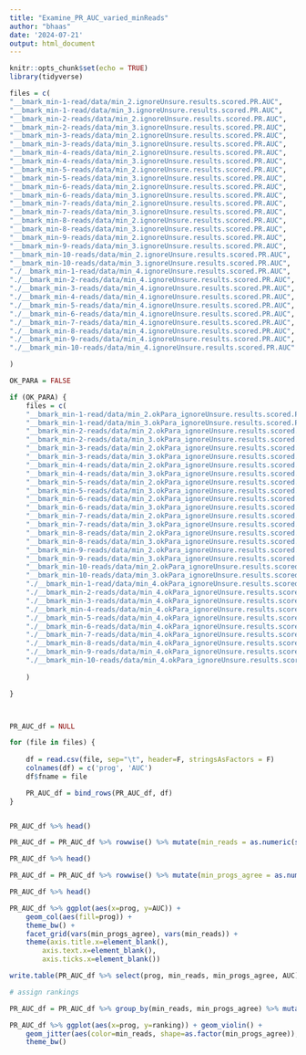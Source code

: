 ```yaml
---
title: "Examine_PR_AUC_varied_minReads"
author: "bhaas"
date: '2024-07-21'
output: html_document
---
```


```r
knitr::opts_chunk$set(echo = TRUE)
library(tidyverse)
```


```r

files = c(
"__bmark_min-1-read/data/min_2.ignoreUnsure.results.scored.PR.AUC",
"__bmark_min-1-read/data/min_3.ignoreUnsure.results.scored.PR.AUC",
"__bmark_min-2-reads/data/min_2.ignoreUnsure.results.scored.PR.AUC",
"__bmark_min-2-reads/data/min_3.ignoreUnsure.results.scored.PR.AUC",
"__bmark_min-3-reads/data/min_2.ignoreUnsure.results.scored.PR.AUC",
"__bmark_min-3-reads/data/min_3.ignoreUnsure.results.scored.PR.AUC",
"__bmark_min-4-reads/data/min_2.ignoreUnsure.results.scored.PR.AUC",
"__bmark_min-4-reads/data/min_3.ignoreUnsure.results.scored.PR.AUC",
"__bmark_min-5-reads/data/min_2.ignoreUnsure.results.scored.PR.AUC",
"__bmark_min-5-reads/data/min_3.ignoreUnsure.results.scored.PR.AUC",
"__bmark_min-6-reads/data/min_2.ignoreUnsure.results.scored.PR.AUC",
"__bmark_min-6-reads/data/min_3.ignoreUnsure.results.scored.PR.AUC",
"__bmark_min-7-reads/data/min_2.ignoreUnsure.results.scored.PR.AUC",
"__bmark_min-7-reads/data/min_3.ignoreUnsure.results.scored.PR.AUC",
"__bmark_min-8-reads/data/min_2.ignoreUnsure.results.scored.PR.AUC",
"__bmark_min-8-reads/data/min_3.ignoreUnsure.results.scored.PR.AUC",
"__bmark_min-9-reads/data/min_2.ignoreUnsure.results.scored.PR.AUC",
"__bmark_min-9-reads/data/min_3.ignoreUnsure.results.scored.PR.AUC",
"__bmark_min-10-reads/data/min_2.ignoreUnsure.results.scored.PR.AUC",
"__bmark_min-10-reads/data/min_3.ignoreUnsure.results.scored.PR.AUC",
"./__bmark_min-1-read/data/min_4.ignoreUnsure.results.scored.PR.AUC",
"./__bmark_min-2-reads/data/min_4.ignoreUnsure.results.scored.PR.AUC",
"./__bmark_min-3-reads/data/min_4.ignoreUnsure.results.scored.PR.AUC",
"./__bmark_min-4-reads/data/min_4.ignoreUnsure.results.scored.PR.AUC",
"./__bmark_min-5-reads/data/min_4.ignoreUnsure.results.scored.PR.AUC",
"./__bmark_min-6-reads/data/min_4.ignoreUnsure.results.scored.PR.AUC",
"./__bmark_min-7-reads/data/min_4.ignoreUnsure.results.scored.PR.AUC",
"./__bmark_min-8-reads/data/min_4.ignoreUnsure.results.scored.PR.AUC",
"./__bmark_min-9-reads/data/min_4.ignoreUnsure.results.scored.PR.AUC",
"./__bmark_min-10-reads/data/min_4.ignoreUnsure.results.scored.PR.AUC"

)

```


```r

OK_PARA = FALSE

if (OK_PARA) {
    files = c(
    "__bmark_min-1-read/data/min_2.okPara_ignoreUnsure.results.scored.PR.AUC",
    "__bmark_min-1-read/data/min_3.okPara_ignoreUnsure.results.scored.PR.AUC",
    "__bmark_min-2-reads/data/min_2.okPara_ignoreUnsure.results.scored.PR.AUC",
    "__bmark_min-2-reads/data/min_3.okPara_ignoreUnsure.results.scored.PR.AUC",
    "__bmark_min-3-reads/data/min_2.okPara_ignoreUnsure.results.scored.PR.AUC",
    "__bmark_min-3-reads/data/min_3.okPara_ignoreUnsure.results.scored.PR.AUC",
    "__bmark_min-4-reads/data/min_2.okPara_ignoreUnsure.results.scored.PR.AUC",
    "__bmark_min-4-reads/data/min_3.okPara_ignoreUnsure.results.scored.PR.AUC",
    "__bmark_min-5-reads/data/min_2.okPara_ignoreUnsure.results.scored.PR.AUC",
    "__bmark_min-5-reads/data/min_3.okPara_ignoreUnsure.results.scored.PR.AUC",
    "__bmark_min-6-reads/data/min_2.okPara_ignoreUnsure.results.scored.PR.AUC",
    "__bmark_min-6-reads/data/min_3.okPara_ignoreUnsure.results.scored.PR.AUC",
    "__bmark_min-7-reads/data/min_2.okPara_ignoreUnsure.results.scored.PR.AUC",
    "__bmark_min-7-reads/data/min_3.okPara_ignoreUnsure.results.scored.PR.AUC",
    "__bmark_min-8-reads/data/min_2.okPara_ignoreUnsure.results.scored.PR.AUC",
    "__bmark_min-8-reads/data/min_3.okPara_ignoreUnsure.results.scored.PR.AUC",
    "__bmark_min-9-reads/data/min_2.okPara_ignoreUnsure.results.scored.PR.AUC",
    "__bmark_min-9-reads/data/min_3.okPara_ignoreUnsure.results.scored.PR.AUC",
    "__bmark_min-10-reads/data/min_2.okPara_ignoreUnsure.results.scored.PR.AUC",
    "__bmark_min-10-reads/data/min_3.okPara_ignoreUnsure.results.scored.PR.AUC",
    "./__bmark_min-1-read/data/min_4.okPara_ignoreUnsure.results.scored.PR.AUC",
    "./__bmark_min-2-reads/data/min_4.okPara_ignoreUnsure.results.scored.PR.AUC",
    "./__bmark_min-3-reads/data/min_4.okPara_ignoreUnsure.results.scored.PR.AUC",
    "./__bmark_min-4-reads/data/min_4.okPara_ignoreUnsure.results.scored.PR.AUC",
    "./__bmark_min-5-reads/data/min_4.okPara_ignoreUnsure.results.scored.PR.AUC",
    "./__bmark_min-6-reads/data/min_4.okPara_ignoreUnsure.results.scored.PR.AUC",
    "./__bmark_min-7-reads/data/min_4.okPara_ignoreUnsure.results.scored.PR.AUC",
    "./__bmark_min-8-reads/data/min_4.okPara_ignoreUnsure.results.scored.PR.AUC",
    "./__bmark_min-9-reads/data/min_4.okPara_ignoreUnsure.results.scored.PR.AUC",
    "./__bmark_min-10-reads/data/min_4.okPara_ignoreUnsure.results.scored.PR.AUC"
    
    )

}




```



```r

PR_AUC_df = NULL

for (file in files) {
    
    df = read.csv(file, sep="\t", header=F, stringsAsFactors = F)
    colnames(df) = c('prog', 'AUC')
    df$fname = file

    PR_AUC_df = bind_rows(PR_AUC_df, df)
}


PR_AUC_df %>% head()
```

```r

PR_AUC_df = PR_AUC_df %>% rowwise() %>% mutate(min_reads = as.numeric(str_match(fname, "min-(\\d+)-read")[[2]]) )

PR_AUC_df %>% head()
```



```r

PR_AUC_df = PR_AUC_df %>% rowwise() %>% mutate(min_progs_agree = as.numeric(str_match(fname, "min_(\\d+)\\.")[[2]]) )

PR_AUC_df %>% head()
```


```r

PR_AUC_df %>% ggplot(aes(x=prog, y=AUC)) + 
    geom_col(aes(fill=prog)) +
    theme_bw() +
    facet_grid(vars(min_progs_agree), vars(min_reads)) +
    theme(axis.title.x=element_blank(),
        axis.text.x=element_blank(),
        axis.ticks.x=element_blank())


```


```r

write.table(PR_AUC_df %>% select(prog, min_reads, min_progs_agree, AUC), file="PR_AUC_summary.tsv", quote=F, sep="\t", row.names=F)


```




```r
# assign rankings

PR_AUC_df = PR_AUC_df %>% group_by(min_reads, min_progs_agree) %>% mutate(ranking = rank(-1*AUC, ties.method='average'))


```



```r

PR_AUC_df %>% ggplot(aes(x=prog, y=ranking)) + geom_violin() +
    geom_jitter(aes(color=min_reads, shape=as.factor(min_progs_agree)), width=0.2) +
    theme_bw()

```









